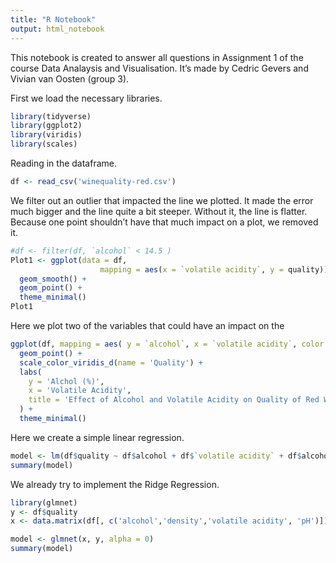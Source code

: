```yaml
---
title: "R Notebook"
output: html_notebook
---
```


This notebook is created to answer all questions in Assignment 1 of the course Data Analaysis and Visualisation. It's made by Cedric Gevers and Vivian van Oosten (group 3). 


First we load the necessary libraries. 
```r
library(tidyverse)
library(ggplot2)
library(viridis)
library(scales)
```

Reading in the dataframe.
```r
df <- read_csv('winequality-red.csv')
```

We filter out an outlier that impacted the line we plotted. It made the error much bigger and the line quite a bit steeper. Without it, the line is flatter.
Because one point shouldn't have that much impact on a plot, we removed it.
```r
#df <- filter(df, `alcohol` < 14.5 )
Plot1 <- ggplot(data = df,
                    mapping = aes(x = `volatile acidity`, y = quality)) +
  geom_smooth() +
  geom_point() + 
  theme_minimal()
Plot1

```


Here we plot two of the variables that could have an impact on the 
```r
ggplot(df, mapping = aes( y = `alcohol`, x = `volatile acidity`, color = as.factor(quality))) +
  geom_point() +
  scale_color_viridis_d(name = 'Quality') +
  labs(
    y = 'Alchol (%)',
    x = 'Volatile Acidity',
    title = 'Effect of Alcohol and Volatile Acidity on Quality of Red Wine'
  ) +
  theme_minimal()

```

Here we create a simple linear regression.
```r
model <- lm(df$quality ~ df$alcohol + df$`volatile acidity` + df$alcohol * df$`volatile acidity` )
summary(model)

```

We already try to implement the Ridge Regression.
```r
library(glmnet)
y <- df$quality
x <- data.matrix(df[, c('alcohol','density','volatile acidity', 'pH')])

model <- glmnet(x, y, alpha = 0)
summary(model)

```





